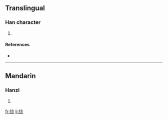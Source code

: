 ==Translingual==

===Han character===
{{Han char|rn=61|rad=心|as=08|sn=11|four=|canj=心人戈心 (POIP)}}

# {{defn|Han|sort=心08}}

====References====
* {{Han ref|kx=0391.030|dkj=10806|dj=0725.150|hdz=42317.070|uh=60D7|ud=24791}}

----

==Mandarin==

===Hanzi===
{{cmn-hanzi|pin=[[niē]] ([[nie1]])|wg=nieh<sup>1</sup>}}

# {{defn|Mandarin}}

[[fr:惗]]
[[li:惗]]